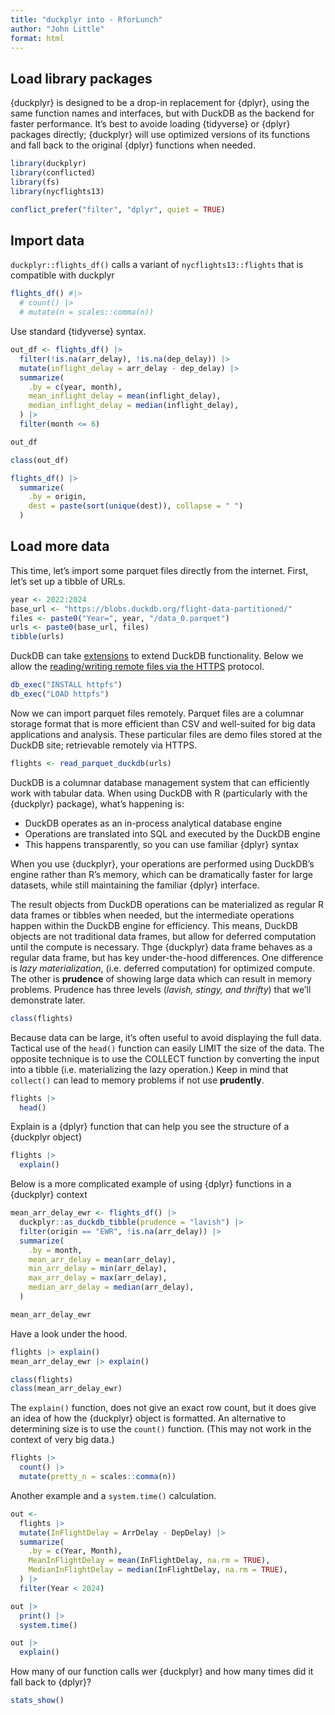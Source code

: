 ```yaml
---
title: "duckplyr into - RforLunch"
author: "John Little"
format: html
---
```


## Load library packages

{duckplyr} is designed to be a drop-in replacement for {dplyr}, using the same function names and interfaces, but with DuckDB as the backend for faster performance. It's best to avoide loading {tidyverse} or {dplyr} packages directly; {duckplyr} will use optimized versions of its functions and fall back to the original {dplyr} functions when needed.

```r
library(duckplyr)
library(conflicted)
library(fs)
library(nycflights13)

conflict_prefer("filter", "dplyr", quiet = TRUE)
```

## Import data

`duckplyr::flights_df()` calls a variant of `nycflights13::flights` that is compatible with duckplyr

```r
flights_df() #|> 
  # count() |>
  # mutate(n = scales::comma(n))
```

Use standard {tidyverse} syntax.

```r

out_df <- flights_df() |>
  filter(!is.na(arr_delay), !is.na(dep_delay)) |> 
  mutate(inflight_delay = arr_delay - dep_delay) |>
  summarize(
    .by = c(year, month),
    mean_inflight_delay = mean(inflight_delay),
    median_inflight_delay = median(inflight_delay),
  ) |>
  filter(month <= 6)

out_df
```

```r
class(out_df)
```

```r
flights_df() |>
  summarize(
    .by = origin,
    dest = paste(sort(unique(dest)), collapse = " ")
  )
```

## Load more data

This time, let's import some parquet files directly from the internet. First, let's set up a tibble of URLs.

```r
year <- 2022:2024
base_url <- "https://blobs.duckdb.org/flight-data-partitioned/"
files <- paste0("Year=", year, "/data_0.parquet")
urls <- paste0(base_url, files)
tibble(urls)
```

DuckDB can take [extensions](https://duckdb.org/docs/stable/extensions/overview.html) to extend DuckDB functionality. Below we allow the [reading/writing remote files via the HTTPS](https://duckdb.org/docs/stable/extensions/httpfs/overview) protocol.

```r
db_exec("INSTALL httpfs")
db_exec("LOAD httpfs")
```

Now we can import parquet files remotely. Parquet files are a columnar storage format that is more efficient than CSV and well-suited for big data applications and analysis. These particular files are demo files stored at the DuckDB site; retrievable remotely via HTTPS.

```r
flights <- read_parquet_duckdb(urls)
```

DuckDB is a columnar database management system that can efficiently work with tabular data. When using DuckDB with R (particularly with the {duckplyr} package), what's happening is:

-   DuckDB operates as an in-process analytical database engine
-   Operations are translated into SQL and executed by the DuckDB engine
-   This happens transparently, so you can use familiar {dplyr} syntax

When you use {duckplyr}, your operations are performed using DuckDB's engine rather than R's memory, which can be dramatically faster for large datasets, while still maintaining the familiar {dplyr} interface.

The result objects from DuckDB operations can be materialized as regular R data frames or tibbles when needed, but the intermediate operations happen within the DuckDB engine for efficiency. This means, DuckDB objects are not traditional data frames, but allow for deferred computation until the compute is necessary. Thge {duckplyr} data frame behaves as a regular data frame, but has key under-the-hood differences. One difference is *lazy materialization*, (i.e. deferred computation) for optimized compute. The other is **prudence** of showing large data which can result in memory problems. Prudence has three levels (*lavish, stingy, and thrifty*) that we'll demonstrate later.

```r
class(flights)
```

Because data can be large, it's often useful to avoid displaying the full data. Tactical use of the `head()` function can easily LIMIT the size of the data. The opposite technique is to use the COLLECT function by converting the input into a tibble (i.e. materializing the lazy operation.) Keep in mind that `collect()` can lead to memory problems if not use **prudently**.

```r
flights |> 
  head()
```

Explain is a {dplyr} function that can help you see the structure of a {duckplyr object}

```r
flights |> 
  explain()
```

Below is a more complicated example of using {dplyr} functions in a {duckplyr} context

```r
mean_arr_delay_ewr <- flights_df() |>
  duckplyr::as_duckdb_tibble(prudence = "lavish") |>
  filter(origin == "EWR", !is.na(arr_delay)) |>
  summarize(
    .by = month,
    mean_arr_delay = mean(arr_delay),
    min_arr_delay = min(arr_delay),
    max_arr_delay = max(arr_delay),
    median_arr_delay = median(arr_delay),
  )

mean_arr_delay_ewr
```

Have a look under the hood.

```r
flights |> explain()
mean_arr_delay_ewr |> explain()

class(flights)
class(mean_arr_delay_ewr)
```

The `explain()` function, does not give an exact row count, but it does give an idea of how the {duckplyr} object is formatted. An alternative to determining size is to use the `count()` function. (This may not work in the context of very big data.)

```r
flights |> 
  count() |> 
  mutate(pretty_n = scales::comma(n))
```

Another example and a `system.time()` calculation.

```r
out <-
  flights |>
  mutate(InFlightDelay = ArrDelay - DepDelay) |>
  summarize(
    .by = c(Year, Month),
    MeanInFlightDelay = mean(InFlightDelay, na.rm = TRUE),
    MedianInFlightDelay = median(InFlightDelay, na.rm = TRUE),
  ) |>
  filter(Year < 2024)

out |>
  print() |>
  system.time()
```

```r
out |>
  explain()
```

How many of our function calls wer {duckplyr} and how many times did it fall back to {dplyr}?

```r
stats_show()
```
